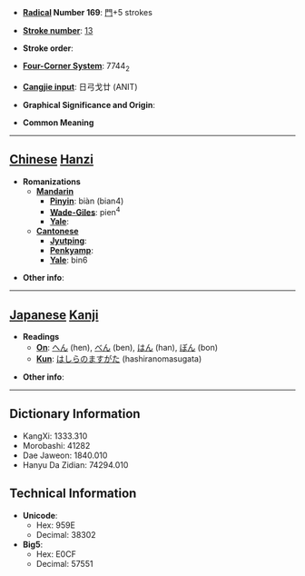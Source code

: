 * '''[[Wiktionary:Chinese radical index| Radical]] Number 169''': [[Wiktionary:Chinese radical index 門|門]]+5 strokes

* '''[[Wiktionary:Chinese total strokes index|Stroke number]]''': [[Wiktionary:Chinese total strokes index 13|13]]

* '''Stroke order''': 

* '''[[Wiktionary:Chinese four corner index|Four-Corner System]]''': 7744<sub>2</sub>

* '''[[Wiktionary:Chinese Cangjie index|Cangjie input]]''': 日弓戈廿 (ANIT)

* '''Graphical Significance and Origin''': 

* '''Common Meaning'''

----

== [[Chinese]] [[Hanzi]] ==

* '''Romanizations'''
** '''[[Mandarin]]'''
*** '''[[Pinyin]]''': biàn (bian4)
*** '''[[Wade-Giles]]''': pien<sup>4</sup>
*** '''[[Yale]]''': 
** '''[[Cantonese]]'''
*** '''[[Jyutping]]''':
*** '''[[Penkyamp]]''': 
*** '''[[Yale]]''': bin6

* '''Other info''': 

----

== [[Japanese]] [[Kanji]] ==

* '''Readings'''
** '''[[On]]''': [[へん]] (hen), [[べん]] (ben), [[はん]] (han), [[ぼん]] (bon)
** '''[[Kun]]''': [[はしらのますがた]] (hashiranomasugata)

* '''Other info''':  

----

== Dictionary Information ==

* KangXi: 1333.310
* Morobashi: 41282
* Dae Jaweon: 1840.010
* Hanyu Da Zidian: 74294.010

== Technical Information ==

* '''Unicode''':
** Hex: 959E
** Decimal: 38302
* '''Big5''':
** Hex: E0CF
** Decimal: 57551